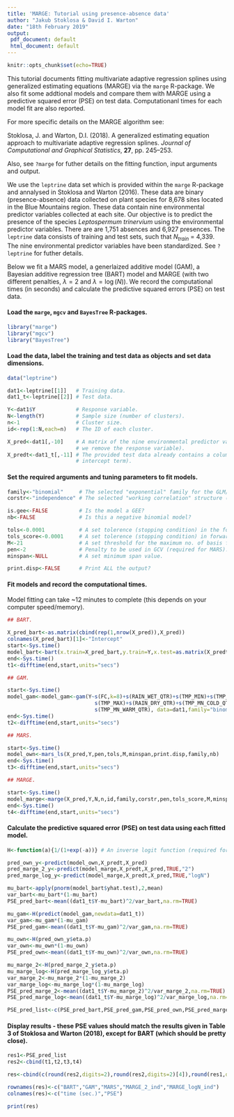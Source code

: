 ```yaml
---
title: 'MARGE: Tutorial using presence-absence data'
author: "Jakub Stoklosa & David I. Warton"
date: "18th February 2019"
output:
 pdf_document: default
 html_document: default
---
```


```r
knitr::opts_chunk$set(echo=TRUE)
```

This tutorial documents fitting multivariate adaptive regression splines using generalized estimating equations (MARGE) via the `marge` R-package. We also fit some addtional models and compare them with MARGE using a predictive squared error (PSE) on test data. Computationanl times for each model fit are also reported.

For more specific details on the MARGE algorithm see:

Stoklosa, J. and Warton, D.I. (2018). A generalized estimating equation approach to multivariate adaptive regression splines. *Journal of Computational and Graphical Statistics*, **27**, pp. 245--253.

Also, see ```?marge``` for futher details on the fitting function, input arguments and output.

We use the `leptrine` data set which is provided within the `marge` R-package and annalysed in Stoklosa and Warton (2016). These data are binary (presence-absence) data collected on plant species for 8,678 sites located in the Blue Mountains region. These data contain nine environmental predictor variables collected at each site. Our objective is to predict the presence of the species *Leptospermum trinervium* using the environmental predictor variables. There are are 1,751 absences and 6,927 presences. The `leptrine` data consists of training and test sets, such that $N_{train}$ = 4,339. The nine environmental predictor variables have been standardized. See ```?leptrine``` for futher details.

Below we fit a MARS model, a generlaized additive model (GAM), a Bayesian additive regression tree (BART) model and MARGE (with two different penalties, $\lambda=2$ and $\lambda=\log(N)$). We record the computational times (in seconds) and calculate the predictive squared errors (PSE) on test data.

#### Load the `marge`, `mgcv` and `BayesTree` R-packages.

```r
library("marge")
library("mgcv")
library("BayesTree")
```

#### Load the data, label the training and test data as objects and set data dimensions.

```r
data("leptrine")

dat1<-leptrine[[1]]   # Training data.
dat1_t<-leptrine[[2]] # Test data.

Y<-dat1$Y             # Response variable.
N<-length(Y)          # Sample size (number of clusters).
n<-1                  # Cluster size.
id<-rep(1:N,each=n)   # The ID of each cluster.

X_pred<-dat1[,-10]    # A matrix of the nine environmental predictor variables (note that
                      # we remove the response variable).
X_predt<-dat1_t[,-11] # The provided test data already contains a column of ones (for the 
                      # intercept term).
```

#### Set the required arguments and tuning parameters to fit models.

```r
family<-"binomial"     # The selected "exponential" family for the GLM/GEE.
corstr<-"independence" # The selected "working correlation" structure (used for GEEs).

is.gee<-FALSE          # Is the model a GEE?
nb<-FALSE              # Is this a negative binomial model?

tols<-0.0001           # A set tolerence (stopping condition) in the forward pass for MARS.
tols_score<-0.0001     # A set tolerence (stopping condition) in forward pass for MARGE.
M<-21                  # A set threshold for the maximum no. of basis functions to be used.
pen<-2                 # Penalty to be used in GCV (required for MARS).
minspan<-NULL          # A set minimum span value.

print.disp<-FALSE      # Print ALL the output?
```
<P style="page-break-before: always">
#### Fit models and record the computational times.

Model fitting can take ~12 minutes to complete (this depends on your computer speed/memory).
```r
## BART.

X_pred_bart<-as.matrix(cbind(rep(1,nrow(X_pred)),X_pred))
colnames(X_pred_bart)[1]<-"Intercept"
start<-Sys.time()
model_bart<-bart(x.train=X_pred_bart,y.train=Y,x.test=as.matrix(X_predt),verbose=FALSE)
end<-Sys.time()
t1<-difftime(end,start,units="secs")
```

```r
## GAM.

start<-Sys.time()
model_gam<-model_gam<-gam(Y~s(FC,k=8)+s(RAIN_WET_QTR)+s(TMP_MIN)+s(TMP_SEAS)+s(TMP_MN)+
                            s(TMP_MAX)+s(RAIN_DRY_QTR)+s(TMP_MN_COLD_QTR)+
                            s(TMP_MN_WARM_QTR), data=dat1,family="binomial")
end<-Sys.time()
t2<-difftime(end,start,units="secs")
```

```r
## MARS.

start<-Sys.time()
model_own<-mars_ls(X_pred,Y,pen,tols,M,minspan,print.disp,family,nb)
end<-Sys.time()
t3<-difftime(end,start,units="secs")
```

\newpage

```r
## MARGE.

start<-Sys.time()
model_marge<-marge(X_pred,Y,N,n,id,family,corstr,pen,tols_score,M,minspan,print.disp,nb,is.gee)
end<-Sys.time()
t4<-difftime(end,start,units="secs")
```
<P style="page-break-before: always">

\newpage

#### Calculate the predictive squared error (PSE) on test data using each fitted model.

```r
H<-function(a){1/(1+exp(-a))} # An inverse logit function (required for PSE below).

pred_own_y<-predict(model_own,X_predt,X_pred)
pred_marge_2_y<-predict(model_marge,X_predt,X_pred,TRUE,"2")
pred_marge_log_y<-predict(model_marge,X_predt,X_pred,TRUE,"logN")

mu_bart<-apply(pnorm(model_bart$yhat.test),2,mean)
var_bart<-mu_bart*(1-mu_bart)
PSE_pred_bart<-mean((dat1_t$Y-mu_bart)^2/var_bart,na.rm=TRUE)

mu_gam<-H(predict(model_gam,newdata=dat1_t))
var_gam<-mu_gam*(1-mu_gam)
PSE_pred_gam<-mean((dat1_t$Y-mu_gam)^2/var_gam,na.rm=TRUE)

mu_own<-H(pred_own_y$eta.p)
var_own<-mu_own*(1-mu_own)
PSE_pred_own<-mean((dat1_t$Y-mu_own)^2/var_own,na.rm=TRUE)

mu_marge_2<-H(pred_marge_2_y$eta.p)
mu_marge_log<-H(pred_marge_log_y$eta.p)
var_marge_2<-mu_marge_2*(1-mu_marge_2)
var_marge_log<-mu_marge_log*(1-mu_marge_log)
PSE_pred_marge_2<-mean((dat1_t$Y-mu_marge_2)^2/var_marge_2,na.rm=TRUE)
PSE_pred_marge_log<-mean((dat1_t$Y-mu_marge_log)^2/var_marge_log,na.rm=TRUE)

PSE_pred_list<-c(PSE_pred_bart,PSE_pred_gam,PSE_pred_own,PSE_pred_marge_2,PSE_pred_marge_log)
```

#### Display results - these PSE values should match the results given in Table 3 of Stoklosa and Warton (2018), except for BART (which should be pretty close).

```r
res1<-PSE_pred_list
res2<-cbind(t1,t2,t3,t4)

res<-cbind(c(round(res2,digits=2),round(res2,digits=2)[4]),round(res1,digits=3))

rownames(res)<-c("BART","GAM","MARS","MARGE_2_ind","MARGE_logN_ind")
colnames(res)<-c("time (sec.)","PSE")

print(res)
```
